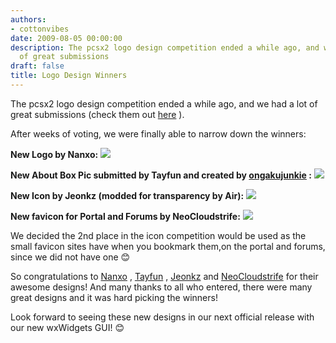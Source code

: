 ```yaml
---
authors:
- cottonvibes
date: 2009-08-05 00:00:00
description: The pcsx2 logo design competition ended a while ago, and we had a lot
  of great submissions
draft: false
title: Logo Design Winners
---
```


The pcsx2 logo design competition ended a while ago, and we had a lot of great submissions (check them out
[here](http://forums.pcsx2.net/Thread-PCSX2-Logo-Design-Entries) ).

<!-- truncate -->

After weeks of voting, we were finally able to narrow down the winners:

**New Logo by Nanxo:**
![](./img/pcsx2logo_Nanxo.webp)

**New About Box Pic submitted by Tayfun and created by
[ongakujunkie](http://edwinhuang.com/) :**
![](./img/aboutlogo_Tayfun.webp)

**New Icon by Jeonkz (modded for transparency by Air):**
![](./img/icon_Jeonkz.webp)

**New favicon for Portal and Forums by NeoCloudstrife:**
![](./img/Icon3-64.webp)

We decided the 2nd place in the icon competition would be used as the
small favicon sites have when you bookmark them,on the portal and
forums, since we did not have one
😊

So congratulations to [Nanxo](http://forums.pcsx2.net/User-Nanxo) ,
[Tayfun](http://forums.pcsx2.net/User-Tayfun) ,
[Jeonkz](http://forums.pcsx2.net/User-jeonkz) and
[NeoCloudstrife](http://forums.pcsx2.net/User-NeoCloudstrife) for their
awesome designs! And many thanks to all who entered, there were many
great designs and it was hard picking the winners!

Look forward to seeing these new designs in our next official release
with our new wxWidgets GUI!
😊